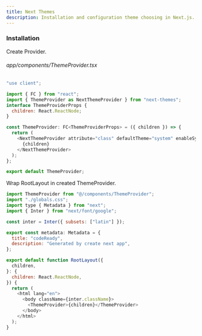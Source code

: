```yaml
---
title: Next Themes
description: Installation and configuration theme choosing in Next.js.
---
```


### Installation

<CopyInput install value="next-themes" />

Create Provider.

###### app/components/ThemeProvider.tsx

```js
"use client";

import { FC } from "react";
import { ThemeProvider as NextThemeProvider } from "next-themes";
interface ThemeProviderProps {
  children: React.ReactNode;
}

const ThemeProvider: FC<ThemeProviderProps> = ({ children }) => {
  return (
    <NextThemeProvider attribute="class" defaultTheme="system" enableSystem>
      {children}
    </NextThemeProvider>
  );
};

export default ThemeProvider;
```

Wrap RootLayout in created ThemeProvider.

```js
import ThemeProvider from "@/components/ThemeProvider";
import "./globals.css";
import type { Metadata } from "next";
import { Inter } from "next/font/google";

const inter = Inter({ subsets: ["latin"] });

export const metadata: Metadata = {
  title: "codeReady",
  description: "Generated by create next app",
};

export default function RootLayout({
  children,
}: {
  children: React.ReactNode,
}) {
  return (
    <html lang="en">
      <body className={inter.className}>
        <ThemeProvider>{children}</ThemeProvider>
      </body>
    </html>
  );
}
```
